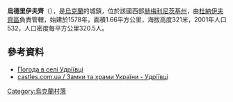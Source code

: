 {{coord|49|3|23|N|26|48|44|E|scale:100000|display=title}}

'''烏德里伊夫齊'''（{{lang-uk|Удріївці}}），是[[烏克蘭|烏克蘭]]的城鎮，位於該國西部[[赫梅利尼茨基州|赫梅利尼茨基州]]，由[[杜納伊夫齊區|杜納伊夫齊區]]負責管轄，始建於1578年，面積1.66平方公里，海拔高度321米，2001年人口532，人口密度每平方公里320.5人。

==參考資料==
* [http://weather.in.ua/ua/hmel'nickaja/26767 Погода в селі Удріївці] {{Wayback|url=http://weather.in.ua/ua/hmel%27nickaja/26767 |date=20160305084340 }}
* [http://www.castles.com.ua/udryjowce.html castles.com.ua / Замки та храми України - Удріївці] {{Wayback|url=http://www.castles.com.ua/udryjowce.html |date=20190207005429 }}

{{Ukraine-geo-stub}}
[[Category:烏克蘭村落|Category:烏克蘭村落]]